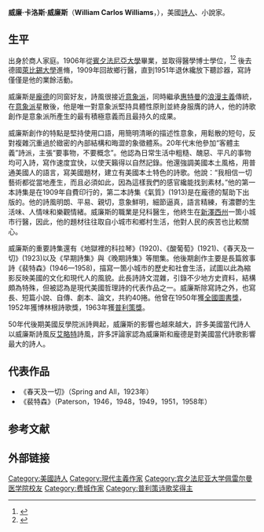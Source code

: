 {{Infobox Writer
| bgcolour    = 
| name        = 威廉·卡洛斯·威廉斯
| image       = William Carlos Williams passport photograph 1921.jpg
| caption     = 
| birth_date  = {{Birth date|mf=yes|1883|9|17}}
| birth_place = [[美國|美國]][[新澤西州|新澤西州]][[卢瑟福_(新泽西州)|卢瑟福]]
| death_date  = {{Death date and age|mf=yes|1963|3|4|1883|9|17}}
| death_place = 美國新澤西州卢瑟福
| occupation  = [[詩人|詩人]]，[[醫生|醫生]]
| alma_mater  = [[賓夕法尼亞大學|賓夕法尼亞大學]]
| movement    = [[現代主義|現代主義]]，[[意象主義|意象主義]]
| genre       = 
| magnum_opus = 
| influences  = 
| influenced  = 
| spouse      = 
| relations   = 
| footnotes   = 
| signature    = 
| website      = 
| portaldisp   = 
}}

'''威廉·卡洛斯·威廉斯'''（'''William Carlos Williams'''，{{bd|1883年|9月17日|1963年|3月4日}}），美國[[詩人|詩人]]、小說家。

== 生平 ==
出身於商人家庭。1906年從[[賓夕法尼亞大學|賓夕法尼亞大學]]畢業，並取得醫學博士學位，<ref name="illinois">{{cite web|last=Wagner-Martin|first=Linda|title=Williams' Life and Career|url=http://www.english.illinois.edu/maps/poets/s_z/williams/bio.htm|work=Modern American Poetry|publisher=University of Illinois|accessdate=17 December 2013|archive-date=2019-03-14|archive-url=https://web.archive.org/web/20190314115201/http://www.english.illinois.edu/maps/poets/s_z/williams/bio.htm|dead-url=no}}</ref><ref>{{cite web|last=Davis|first=Heather|title=William Carlos Williams|url=http://www.upenn.edu/pennnews/current/node/4009|publisher=Penn Current|accessdate=2011-10-27|archive-url=https://web.archive.org/web/20121112050914/http://www.upenn.edu/pennnews/current/node/4009|archive-date=2012-11-12|dead-url=yes}}</ref>  後去德國[[莱比锡大学|萊比錫大學]]進脩，1909年回故鄉行醫，直到1951年退休纔放下聽診器，寫詩僅僅是他的業餘活動。

威廉斯是[[艾兹拉·庞德|龐德]]的同窗好友，詩風很接近[[意象主義|意象派]]，同時繼承[[沃尔特·惠特曼|惠特曼]]的[[浪漫主義|浪漫主義]]傳統，在[[意象主義|意象派]]星散後，他是唯一對意象派堅持具體性原則並終身服膺的詩人，他的詩歌創作是意象派所產生的最有積極意義而且最持久的成果。

威廉斯創作的特點是堅持使用口語，用簡明清晰的描述性意象，用鬆散的短句，反對複雜沉重過於緻密的內部結構和晦澀的象徵體系。20年代末他參加“客體主義”詩派，主張“要事物，不要概念”。他認為日常生活中粗糙、醜惡、平凡的事物均可入詩，寫作速度宜快，以使天籟得以自然記錄。他還強調美國本土風格，用普通美國人的語言，寫美國題材，建立有美國本土特色的詩歌。他說：“我相信一切藝術都從當地產生，而且必須如此，因為這樣我們的感官纔能找到素材。”他的第一本詩集是在1909年自費印行的，第二本詩集《氣質》(1913)是在龐德的幫助下出版的。他的詩風明朗、平易、親切，意象鮮明，細節逼真，語言精練，有濃鬱的生活味、人情味和樂觀情緒。威廉斯的職業是兒科醫生，他終生在[[新泽西州|新澤西州]]一箇小城市行醫，因此，他的題材往往取自小城市和鄉村生活，他對人民的疾苦也比較關心。

威廉斯的重要詩集還有《地獄裡的科拉琴》(1920)、《酸葡萄》(1921)、《春天及一切》(1923)以及《早期詩集》與《晚期詩集》等閤集。他後期創作主要是長篇敘事詩《裴特森》(1946—1958)，描寫一箇小城市的歷史和社會生活，試圖以此為縮影反映美國的文化和現代人的風貌。此長詩詩文混雜，引錄不少地方史資料，結構頗為特殊，但被認為是現代美國哲理詩的代表作品之一。威廉斯除寫詩之外，也寫長、短篇小說、自傳、劇本、論文，共約40捲。他曾在1950年獲[[美國國家圖書獎|全國圖書獎]]，1952年獲博林根詩歌獎，1963年獲[[普利策奖|普利策獎]]。

50年代後期美國反學院派詩興起，威廉斯的影響也越來越大，許多美國當代詩人以威廉斯詩風反[[T·S·艾略特|艾略特]]詩風，許多評論家認為威廉斯和龐德是對美國當代詩歌影響最大的詩人。

== 代表作品 ==
*《春天及一切》（Spring and All，1923年）
*《裴特森》（Paterson，1946，1948，1949，1951，1958年）

==参考文献==
{{Reflist|30em}}
==外部链接==
{{commons category|William Carlos Williams}}
{{普利策诗歌奖获得者}}
{{Authority control}}
{{DEFAULTSORT:Williams, William Carlos}}
[[Category:美國詩人|Category:美國詩人]]
[[Category:現代主義作家|Category:現代主義作家]]
[[Category:宾夕法尼亚大学佩雷尔曼医学院校友|Category:宾夕法尼亚大学佩雷尔曼医学院校友]]
[[Category:费城作家|Category:费城作家]]
[[Category:普利策诗歌奖得主|Category:普利策诗歌奖得主]]